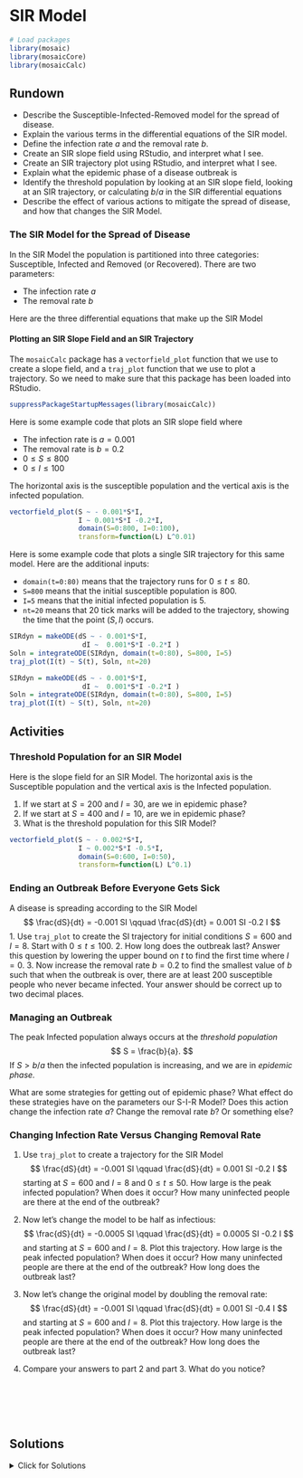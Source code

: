 # SIR Model

```r
# Load packages
library(mosaic)
library(mosaicCore)
library(mosaicCalc)
```

## Rundown

::: {.callout-note title="Learning goals"}
-   Describe the Susceptible-Infected-Removed model for the spread of disease.
-   Explain the various terms in the differential equations of the SIR model.
-   Define the infection rate $a$ and the removal rate $b$.
-   Create an SIR slope field using RStudio, and interpret what I see.
-   Create an SIR trajectory plot using RStudio, and interpret what I see.
-   Explain what the epidemic phase of a disease outbreak is
-   Identify the threshold population by looking at an SIR slope field, looking at an SIR trajectory, or calculating $b/a$ in the SIR differential equations
-   Describe the effect of various actions to mitigate the spread of disease, and how that changes the SIR Model.
:::

### The SIR Model for the Spread of Disease

In the SIR Model the population is partitioned into three categories: Susceptible, Infected and Removed (or Recovered). There are two parameters:

-   The infection rate $a$
-   The removal rate $b$

Here are the three differential equations that make up the SIR Model

\begin{align}
\frac{dS}{dt} &= -a \,S\, I \\
\frac{dI}{dt} &= a \, S\, I - b  \, I \\
\frac{dR}{dt} &=  b  \, I
\end{align}

#### Plotting an SIR Slope Field and an SIR Trajectory

The `mosaicCalc` package has a `vectorfield_plot` function that we use to create a slope field, and a `traj_plot` function that we use to plot a trajectory. So we need to make sure that this package has been loaded into RStudio.

```r
suppressPackageStartupMessages(library(mosaicCalc))
```

Here is some example code that plots an SIR slope field where

-   The infection rate is $a=0.001$
-   The removal rate is $b=0.2$
-   $0 \leq S \leq 800$
-   $0 \leq I \leq 100$

The horizontal axis is the susceptible population and the vertical axis is the infected population.

```r
vectorfield_plot(S ~ - 0.001*S*I, 
                 I ~ 0.001*S*I -0.2*I, 
                 domain(S=0:800, I=0:100), 
                 transform=function(L) L^0.01)
```

Here is some example code that plots a single SIR trajectory for this same model. Here are the additional inputs:

-   `domain(t=0:80)` means that the trajectory runs for $0 \leq t \leq 80$.
-   `S=800` means that the initial susceptible population is 800.
-   `I=5` means that the initial infected population is 5.
-   `nt=20` means that 20 tick marks will be added to the trajectory, showing the time that the point $(S,I)$ occurs.

```r
SIRdyn = makeODE(dS ~ - 0.001*S*I, 
                  dI ~  0.001*S*I -0.2*I )
Soln = integrateODE(SIRdyn, domain(t=0:80), S=800, I=5)
traj_plot(I(t) ~ S(t), Soln, nt=20)
```

```r
SIRdyn = makeODE(dS ~ - 0.001*S*I, 
                  dI ~  0.001*S*I -0.2*I )
Soln = integrateODE(SIRdyn, domain(t=0:80), S=800, I=5)
traj_plot(I(t) ~ S(t), Soln, nt=20)
```

## Activities

### Threshold Population for an SIR Model

Here is the slope field for an SIR Model. The horizontal axis is the Susceptible population and the vertical axis is the Infected population.

1.  If we start at $S=200$ and $I=30$, are we in epidemic phase?
2.  If we start at $S=400$ and $I=10$, are we in epidemic phase?
3.  What is the threshold population for this SIR Model?

```r
vectorfield_plot(S ~ - 0.002*S*I, 
                 I ~ 0.002*S*I -0.5*I, 
                 domain(S=0:600, I=0:50), 
                 transform=function(L) L^0.1)
```

### Ending an Outbreak Before Everyone Gets Sick

A disease is spreading according to the SIR Model $$
\frac{dS}{dt} = -0.001 SI \qquad  \frac{dS}{dt} = 0.001 SI -0.2 I 
$$ 1. Use `traj_plot` to create the SI trajectory for initial conditions $S=600$ and $I=8$. Start with $0 \leq t \leq 100.$ 2. How long does the outbreak last? Answer this question by lowering the upper bound on $t$ to find the first time where $I=0$. 3. Now increase the removal rate $b=0.2$ to find the smallest value of $b$ such that when the outbreak is over, there are at least 200 susceptible people who never became infected. Your answer should be correct up to two decimal places.

````{=html}
<!--
```r
SIRdyn = makeODE(dS ~ - 0.001*S*I, 
                  dI ~  0.001*S*I -.38*I )
Soln = integrateODE(SIRdyn, domain(t=0:45), S=600, I=8)
traj_plot(I(t) ~ S(t), Soln, nt=20)
```
-->
````

### Managing an Outbreak

The peak Infected population always occurs at the *threshold population* $$
S = \frac{b}{a}.
$$ If $S > b/a$ then the infected population is increasing, and we are in *epidemic phase.*

What are some strategies for getting out of epidemic phase? What effect do these strategies have on the parameters our S-I-R Model? Does this action change the infection rate $a$? Change the removal rate $b$? Or something else?

### Changing Infection Rate Versus Changing Removal Rate

1.  Use `traj_plot` to create a trajectory for the SIR Model $$
    \frac{dS}{dt} = -0.001 SI \qquad  \frac{dS}{dt} = 0.001 SI -0.2 I 
    $$ starting at $S=600$ and $I=8$ and $0 \leq t \leq 50$. How large is the peak infected population? When does it occur? How many uninfected people are there at the end of the outbreak?

2.  Now let's change the model to be half as infectious: $$
    \frac{dS}{dt} = -0.0005 SI \qquad  \frac{dS}{dt} = 0.0005 SI -0.2 I 
    $$ and starting at $S=600$ and $I=8$. Plot this trajectory. How large is the peak infected population? When does it occur? How many uninfected people are there at the end of the outbreak? How long does the outbreak last?

3.  Now let's change the original model by doubling the removal rate: $$
    \frac{dS}{dt} = -0.001 SI \qquad  \frac{dS}{dt} = 0.001 SI -0.4 I 
    $$ and starting at $S=600$ and $I=8$. Plot this trajectory. How large is the peak infected population? When does it occur? How many uninfected people are there at the end of the outbreak? How long does the outbreak last?

4.  Compare your answers to part 2 and part 3. What do you notice?

\
\
\
\

## Solutions

<details>

<summary>Click for Solutions</summary>

### Threshold Population for an SIR Model

Here is the slope field for an SIR Model. The horizontal axis is the Susceptible population and the vertical axis is the Infected population.

1.  No, we are not in epidemic phase. The number of infecteds is decreasing when $S=200$.
2.  Yes, we are in epidemic phase. The number of infecteds is increasing when $S=400$.
3.  The threshold population is $$ \frac{b}{a} = \frac{0.5}{0.002}=250.$$

### Ending an Outbreak Before Everyone Gets Sick

A disease is spreading according to the SIR Model $$
\frac{dS}{dt} = -0.001 SI \qquad  \frac{dS}{dt} = 0.001 SI -0.2 I 
$$ 1. Use `traj_plot` to create the SI trajectory for initial conditions $S=600$ and $I=8$. Start with $0 \leq t \leq 100.$

```r
SIRdyn = makeODE(dS ~ - 0.001*S*I, 
                  dI ~  0.001*S*I - 0.2*I )
Soln = integrateODE(SIRdyn, domain(t=0:100), S=600, I=8)
traj_plot(I(t) ~ S(t), Soln, nt=20)
```

2.  The outbreak lasts about 50 days.

```r
SIRdyn = makeODE(dS ~ - 0.001*S*I, 
                  dI ~  0.001*S*I - 0.2*I )
Soln = integrateODE(SIRdyn, domain(t=0:50), S=600, I=8)
traj_plot(I(t) ~ S(t), Soln, nt=10)
```

3.  The removal rate $b=0.38$ is the smallest rate that has at least 200 susceptible people remaining when the infected population is 0.

```r
SIRdyn = makeODE(dS ~ - 0.001*S*I, 
                  dI ~  0.001*S*I - 0.38*I )
Soln = integrateODE(SIRdyn, domain(t=0:50), S=600, I=8)
traj_plot(I(t) ~ S(t), Soln, nt=20)
```

### Managing an Outbreak

Reality is complicated, and many of these actions have diverse impacts. So there is not a single "right answer" here. But here are a few actions and their potential impacts on the SIR Model.

The following actions reduce the infection rate $a$

-   Social distancing (fewer and less frequent interactions)
-   Masking (harder to transmit)
-   Hand washing, sanitizing (harder to transmit)

The following actions increase the removal rate $b$

-   Isolating of infected people (isolation places an infected person into the removed category)
-   Testing and isolating of people who test positive (same as above)
-   Theraputic drugs that help you to recover more quickly

An effective vaccine moves people directly from susceptible to removed. This adds a new term, based on the vaccination rate. For example: $$
\frac{dS}{dt} = -aSI - cS, \qquad \frac{dI}{dt} = aSI - bI, \qquad \frac{dR}{dt} = bI + cS,
$$ where $0 < c < 1$ is the rate at which susceptible people are vaccinated.

### Changing Infection Rate Versus Changing Removal Rate

1.  The peak infected population is about 185. It occurs at $t=12.5$. There are about 25 susceptible people left at the end of the outbreak.

```r
SIRdyn = makeODE(dS ~ - 0.001*S*I, 
                  dI ~  0.001*S*I -.2*I )
Soln = integrateODE(SIRdyn, domain(t=0:50), S=600, I=8)
traj_plot(I(t) ~ S(t), Soln, nt=20)
```

2.  When the model is half as infectious, the peak infected population is 46, and this occurs at $t=29$. There are about 235 susceptible people left at the end of the outbreak, which lasts about 100 days.

```r
SIRdyn = makeODE(dS ~ - 0.0005*S*I, 
                  dI ~  0.0005*S*I -.2*I )
Soln = integrateODE(SIRdyn, domain(t=0:100), S=600, I=8)
traj_plot(I(t) ~ S(t), Soln, nt=20)
```

3.  When the removal rate is doubled, the peak infected population is 46, and this occurs at $t=14.5$. There are 235 susceptible people at the end of the outbreak, which lasts 50 days.

```r
SIRdyn = makeODE(dS ~ - 0.001*S*I, 
                  dI ~  0.001*S*I -.4*I )
Soln = integrateODE(SIRdyn, domain(t=0:50), S=600, I=8)
traj_plot(I(t) ~ S(t), Soln, nt=20)
```

4.  The models in parts 2 and 3 both follow the same trajectory, but the outbreak in Model 3 happens twice as quickly. The respective changes to the removal rate $a$ (in Model 2) and the removal rate $b$ (in Model 3) both have the same effect on the threshold population (which is twice its original value).

</details>
